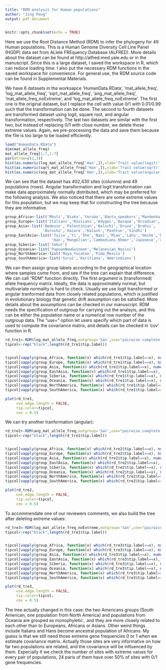 ```yaml
---
title: "RDM analysis for Human populations"
author: "Jing Peng"
output: pdf_document
---
```


```r
knitr::opts_chunk$set(echo = TRUE)
```


Here we use the Root Distance Method (RDM) to infer the phylogeny for 49 Human populations. This is a Human Genome Diversity Cell Line Panel (HGDP) data set from ALlele FREquency Database (ALFRED). More details about the dataset can be found at http://alfred.med.yale.edu or in the manuscript. Since this is a large dataset, I saved the workspace in R, which can reduce loading time. I also put the necessary RDM functions in the saved workspace for convenience. For general use, the RDM source code can be found in Supplemental Materials.

We have 6 datasets in the worksapce 'HumanData.RData', 'mat_allele_freq', 'log_mat_allele_freq', 'sqrt_mat_allele_freq', 'ang_mat_allele_freq', 'mat_allele_freq_noExtreme', and 'log_mat_allele_freq_noExtreme'. The first one is the original dataset, but I replace the cell with value 0/1 with 0.01/0.99 such that the transformation can be done. The second to fourth datasets are transformed dataset using logit,  square root, and angular transformation, respectively. The last two datasets are similar with the first two, but instead of replacing 0/1 with close number, we delete those extreme values. Again, we pre-processing the data and save them because the file is too large to be loaded efficiently.

```r
load("HumanData.RData")
dim(mat_allele_freq)
mat_allele_freq[1:7,1:7]
par(mfrow=c(1,3))
hist(as.numeric(log_mat_allele_freq['Han',]),xlab='Trait value(logit)',nclass=15,main='')
hist(as.numeric(sqrt_mat_allele_freq['Han',]),xlab='Trait value(sqrt)',nclass=15,main='')
hist(as.numeric(ang_mat_allele_freq['Han',]),xlab='Trait value(angular)',nclass=15,main='')
```

We can see that the dataset has 402,430 sites (columns) and 49 populations (rows). Angular transformation and logit transformation can make data approximately normally distributed, which may be preferred for the following analysis. We also noticed that there are some extreme values for this population, but we may keep that for constructing the tree because they are informative.

```r
group_Africa<-list('Mbuti','Biaka','Yoruba','Bantu_speakers','Mandenka','Mozabite')
group_Europe<-list('Italians','Russians','Adygei','Basque','Orcadian','Sardinian','French')
group_Asia<-list('Bedouin','Palestinian','Balochi','Druze','Brahui',
                 'Burusho','Hazara','Kalash','Pashtun','Sindhi')
group_EastAsia<-list('Tujia','Yi','She','Naxi','Miao','Lahu','Hezhe','Dai','Oroqen','Daur',
                     'Han','Mongolian','Cambodians_Khmer','Japanese','Xibe','Tu','Uyghur')
group_Siberia<-list('Yakut')
group_Oceania<-list('PapuanNewGuinean','Melanesian_Nasioi')
group_NorthAmerica<-list('Maya_Yucatan','Pima_Mexico')
group_SouthAmerica<-list('Surui','Karitiana','Amerindians')
```

We can then assign group labels according to the geographical location where samples come from, and see if the tree can explain that difference. We can call "RDM" function directly. The first argument is (transformed) allele frequency matrix. Ideally, the data is approximately normal, but multivariate normality is hard to check. Usually we use logit transformed or angular tranformed data from closely related populations, which is justified in evolutionary biology that genetic drift assumption can be satisfied. More details about the assumptions can be checked in our manuscript. RDM needs the specification of outgroup for carrying out the analsyis, and this can be either the population name or a numerical row number of the outgroup data. The "use=" option let users specify which part of data is used to compute the covariance matrix, and details can be checked in 'cov' function in R.
```r

rd_tre1<-RDM(log_mat_allele_freq,outgroup='San',use="pairwise.complete.obs")
tipcol<-rep("black",length(rd_tre1$tip.label))


tipcol[vapply(group_Africa, function(x) which(rd_tre1$tip.label==x), numeric(1))]<-'blue'
tipcol[vapply(group_Europe, function(x) which(rd_tre1$tip.label==x), numeric(1))]<-'purple'
tipcol[vapply(group_Asia, function(x) which(rd_tre1$tip.label==x), numeric(1))]<-'orange'
tipcol[vapply(group_EastAsia, function(x) which(rd_tre1$tip.label==x), numeric(1))]<-'darkolivegreen3'
tipcol[vapply(group_Siberia, function(x) which(rd_tre1$tip.label==x), numeric(1))]<-'red'
tipcol[vapply(group_Oceania, function(x) which(rd_tre1$tip.label==x), numeric(1))]<-'pink'
tipcol[vapply(group_NorthAmerica, function(x) which(rd_tre1$tip.label==x), numeric(1))]<-'green'
tipcol[vapply(group_SouthAmerica, function(x) which(rd_tre1$tip.label==x), numeric(1))]<-'yellow'
```


```r
plot(rd_tre1, 
     use.edge.length = FALSE,
     tip.color=tipcol, 
     cex = 0.5)
```

We can try another tranformation (angular):

```r

rd_tre2<-RDM(ang_mat_allele_freq,outgroup='San',use="pairwise.complete.obs")
tipcol<-rep("black",length(rd_tre1$tip.label))


tipcol[vapply(group_Africa, function(x) which(rd_tre2$tip.label==x), numeric(1))]<-'blue'
tipcol[vapply(group_Europe, function(x) which(rd_tre2$tip.label==x), numeric(1))]<-'purple'
tipcol[vapply(group_Asia, function(x) which(rd_tre2$tip.label==x), numeric(1))]<-'orange'
tipcol[vapply(group_EastAsia, function(x) which(rd_tre2$tip.label==x), numeric(1))]<-'darkolivegreen3'
tipcol[vapply(group_Siberia, function(x) which(rd_tre2$tip.label==x), numeric(1))]<-'red'
tipcol[vapply(group_Oceania, function(x) which(rd_tre2$tip.label==x), numeric(1))]<-'pink'
tipcol[vapply(group_NorthAmerica, function(x) which(rd_tre2$tip.label==x), numeric(1))]<-'green'
tipcol[vapply(group_SouthAmerica, function(x) which(rd_tre2$tip.label==x), numeric(1))]<-'yellow'
```


```r
plot(rd_tre2, 
     use.edge.length = FALSE,
     tip.color=tipcol, 
     cex = 0.5)
```

To accommendate one of our reviewers comments, we also build the tree after deleting extreme values:

```r

rd_tre3<-RDM(log_mat_allele_freq_noExtreme,outgroup='San',use="pairwise.complete.obs")
tipcol<-rep("black",length(rd_tre1$tip.label))


tipcol[vapply(group_Africa, function(x) which(rd_tre3$tip.label==x), numeric(1))]<-'blue'
tipcol[vapply(group_Europe, function(x) which(rd_tre3$tip.label==x), numeric(1))]<-'purple'
tipcol[vapply(group_Asia, function(x) which(rd_tre3$tip.label==x), numeric(1))]<-'orange'
tipcol[vapply(group_EastAsia, function(x) which(rd_tre3$tip.label==x), numeric(1))]<-'darkolivegreen3'
tipcol[vapply(group_Siberia, function(x) which(rd_tre3$tip.label==x), numeric(1))]<-'red'
tipcol[vapply(group_Oceania, function(x) which(rd_tre3$tip.label==x), numeric(1))]<-'pink'
tipcol[vapply(group_NorthAmerica, function(x) which(rd_tre3$tip.label==x), numeric(1))]<-'green'
tipcol[vapply(group_SouthAmerica, function(x) which(rd_tre3$tip.label==x), numeric(1))]<-'yellow'
```


```r
plot(rd_tre3, 
     use.edge.length = FALSE,
     tip.color=tipcol, 
     cex = 0.5)
```

The tree actually changed in this case: the two Americans groups (South American, one population from North America) and populations from Oceania are grouped as monophyletic , and they are more closely related to each other than to Europeans, Africans or Asians. Other weird things include Italians and Hans become ancestral population of Africans. My guess is that we still need those extreme gene frequencies 0 or 1 when we estimate covariance matrix. Actually those sites are very informative on how far two populations are related, and the covariance will be influenced by them. Especially if we check the number of sites with extreme values for every pair of populations, 24 paris of them have over 50% of sites with 0/1 gene frequencies.